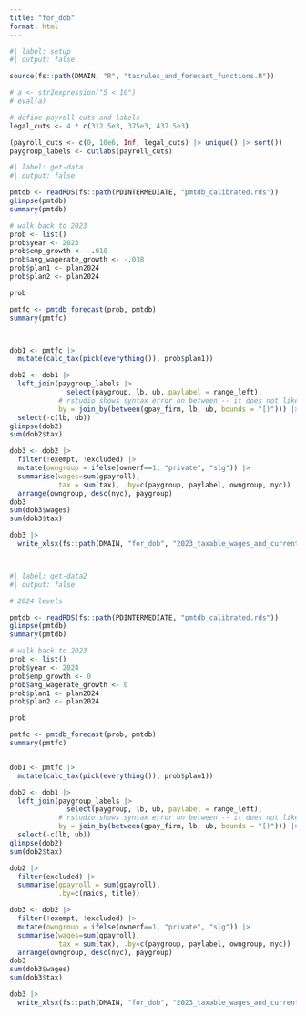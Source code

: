 ```yaml
---
title: "for_dob"
format: html
---
```


<!-- wage<=312,500 -->

<!-- 312500<wage<=375,000 -->

<!-- 375000<wage<=437,500 -->

<!-- 437500 <wage<=1,750,000 -->

<!-- 1750000<wage<=2,500,000 -->

<!-- 2500000<wage<=5,000,000 -->

<!-- 5000000<wage<=25,000,000 -->

<!-- 25,000,000<wage -->

```r
#| label: setup
#| output: false

source(fs::path(DMAIN, "R", "taxrules_and_forecast_functions.R"))

# a <- str2expression("5 < 10")
# eval(a)

```

```r


# define payroll cuts and labels
legal_cuts <- 4 * c(312.5e3, 375e3, 437.5e3)

(payroll_cuts <- c(0, 10e6, Inf, legal_cuts) |> unique() |> sort())
paygroup_labels <- cutlabs(payroll_cuts)


```

```r
#| label: get-data
#| output: false

pmtdb <- readRDS(fs::path(PDINTERMEDIATE, "pmtdb_calibrated.rds"))
glimpse(pmtdb)
summary(pmtdb)

# walk back to 2023
prob <- list()
prob$year <- 2023
prob$emp_growth <- -.018
prob$avg_wagerate_growth <- -.038
prob$plan1 <- plan2024
prob$plan2 <- plan2024

prob

pmtfc <- pmtdb_forecast(prob, pmtdb)
summary(pmtfc)



dob1 <- pmtfc |> 
  mutate(calc_tax(pick(everything()), prob$plan1))

dob2 <- dob1 |> 
  left_join(paygroup_labels |> 
              select(paygroup, lb, ub, paylabel = range_left), 
            # rstudio shows syntax error on between -- it does not like bounds -- but it's valid
            by = join_by(between(gpay_firm, lb, ub, bounds = "[)"))) |> 
  select(-c(lb, ub))
glimpse(dob2)
sum(dob2$tax)

dob3 <- dob2 |> 
  filter(!exempt, !excluded) |> 
  mutate(owngroup = ifelse(ownerf==1, "private", "slg")) |> 
  summarise(wages=sum(gpayroll),
            tax = sum(tax), .by=c(paygroup, paylabel, owngroup, nyc)) |> 
  arrange(owngroup, desc(nyc), paygroup)
dob3
sum(dob3$wages)
sum(dob3$tax)

dob3 |> 
  write_xlsx(fs::path(DMAIN, "for_dob", "2023_taxable_wages_and_current_law_tax_boyd.xlsx"))




```

```r
#| label: get-data2
#| output: false

# 2024 levels

pmtdb <- readRDS(fs::path(PDINTERMEDIATE, "pmtdb_calibrated.rds"))
glimpse(pmtdb)
summary(pmtdb)

# walk back to 2023
prob <- list()
prob$year <- 2024
prob$emp_growth <- 0
prob$avg_wagerate_growth <- 0
prob$plan1 <- plan2024
prob$plan2 <- plan2024

prob

pmtfc <- pmtdb_forecast(prob, pmtdb)
summary(pmtfc)


dob1 <- pmtfc |> 
  mutate(calc_tax(pick(everything()), prob$plan1))

dob2 <- dob1 |> 
  left_join(paygroup_labels |> 
              select(paygroup, lb, ub, paylabel = range_left), 
            # rstudio shows syntax error on between -- it does not like bounds -- but it's valid
            by = join_by(between(gpay_firm, lb, ub, bounds = "[)"))) |> 
  select(-c(lb, ub))
glimpse(dob2)
sum(dob2$tax)

dob2 |> 
  filter(excluded) |> 
  summarise(gpayroll = sum(gpayroll),
            .by=c(naics, title))

dob3 <- dob2 |> 
  filter(!exempt, !excluded) |> 
  mutate(owngroup = ifelse(ownerf==1, "private", "slg")) |> 
  summarise(wages=sum(gpayroll),
            tax = sum(tax), .by=c(paygroup, paylabel, owngroup, nyc)) |> 
  arrange(owngroup, desc(nyc), paygroup)
dob3
sum(dob3$wages)
sum(dob3$tax)

dob3 |> 
  write_xlsx(fs::path(DMAIN, "for_dob", "2023_taxable_wages_and_current_law_tax_boyd.xlsx"))


```
